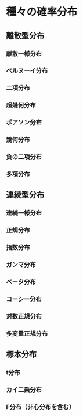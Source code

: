 # 種々の確率分布

## 離散型分布

### 離散一様分布

### ベルヌーイ分布

### 二項分布

### 超幾何分布

### ポアソン分布

### 幾何分布

### 負の二項分布

### 多項分布


## 連続型分布

### 連続一様分布

### 正規分布

### 指数分布

### ガンマ分布

### ベータ分布

### コーシー分布

### 対数正規分布

### 多変量正規分布


## 標本分布

### t分布

### カイ二乗分布

### F分布（非心分布を含む）
